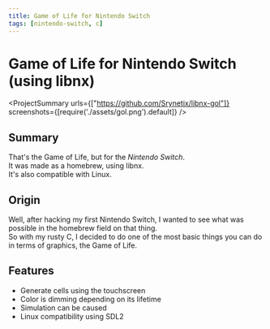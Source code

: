 ```yaml
---
title: Game of Life for Nintendo Switch
tags: [nintendo-switch, c]
---
```

<Back name="Projects" link="../../" />

# Game of Life for Nintendo Switch (using libnx)

<ProjectSummary
    urls={["https://github.com/Srynetix/libnx-gol"]}
    screenshots={[require('./assets/gol.png').default]}
/>

## Summary

That's the <ELink href="https://en.wikipedia.org/wiki/Conway%27s_Game_of_Life">Game of Life</ELink>, but for the *Nintendo Switch*.  
It was made as a homebrew, using <ELink href="https://github.com/switchbrew/libnx">libnx</ELink>.  
It's also compatible with Linux.

## Origin

Well, after hacking my first Nintendo Switch, I wanted to see what was possible in the homebrew field on that thing.  
So with my rusty C, I decided to do one of the most basic things you can do in terms of graphics, the Game of Life.

## Features

- Generate cells using the touchscreen
- Color is dimming depending on its lifetime
- Simulation can be caused
- Linux compatibility using SDL2
